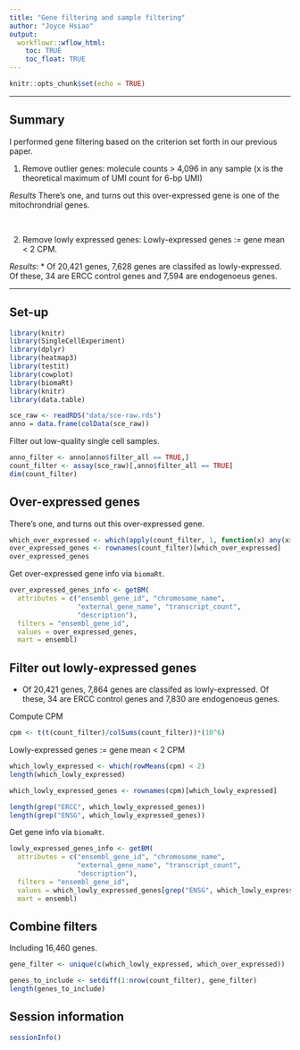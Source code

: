 ```yaml
---
title: "Gene filtering and sample filtering"
author: "Joyce Hsiao"
output: 
  workflowr::wflow_html:
    toc: TRUE
    toc_float: TRUE
---
```





```r
knitr::opts_chunk$set(echo = TRUE)
```

---

## Summary

I performed gene filtering based on the criterion set forth in our previous paper. 

1. Remove outlier genes: molecule counts > 4,096 in any sample (x is the theoretical maximum of UMI count for 6-bp UMI)

*Results* There's one, and turns out this over-expressed gene is one of the mitochrondrial genes.

$~$

2. Remove lowly expressed genes: Lowly-expressed genes := gene mean < 2 CPM.

*Results*: * Of 20,421 genes, 7,628 genes are classifed as lowly-expressed. Of these, 34 are ERCC control genes and 7,594 are endogenoeus genes. 


---

## Set-up


```r
library(knitr)
library(SingleCellExperiment)
library(dplyr)
library(heatmap3)
library(testit)
library(cowplot)
library(biomaRt)
library(knitr)
library(data.table)

sce_raw <- readRDS("data/sce-raw.rds")
anno = data.frame(colData(sce_raw))
```

Filter out low-quality single cell samples.

```r
anno_filter <- anno[anno$filter_all == TRUE,]
count_filter <- assay(sce_raw)[,anno$filter_all == TRUE]
dim(count_filter)
```


## Over-expressed genes

There's one, and turns out this over-expressed gene.

```r
which_over_expressed <- which(apply(count_filter, 1, function(x) any(x>(4^6)) ))
over_expressed_genes <- rownames(count_filter)[which_over_expressed]
over_expressed_genes
```

Get over-expressed gene info via `biomaRt`.

```r
over_expressed_genes_info <- getBM(
  attributes = c("ensembl_gene_id", "chromosome_name",
                 "external_gene_name", "transcript_count",
                 "description"),
  filters = "ensembl_gene_id",
  values = over_expressed_genes,
  mart = ensembl)
```


## Filter out lowly-expressed genes

* Of 20,421 genes, 7,864 genes are classifed as lowly-expressed. Of these, 34 are ERCC control genes and 7,830 are endogenoeus genes. 

Compute CPM

```r
cpm <- t(t(count_filter)/colSums(count_filter))*(10^6)
```

Lowly-expressed genes := gene mean < 2 CPM

```r
which_lowly_expressed <- which(rowMeans(cpm) < 2)
length(which_lowly_expressed)

which_lowly_expressed_genes <- rownames(cpm)[which_lowly_expressed]

length(grep("ERCC", which_lowly_expressed_genes))
length(grep("ENSG", which_lowly_expressed_genes))
```

Get gene info via `biomaRt`.

```r
lowly_expressed_genes_info <- getBM(
  attributes = c("ensembl_gene_id", "chromosome_name",
                 "external_gene_name", "transcript_count",
                 "description"),
  filters = "ensembl_gene_id",
  values = which_lowly_expressed_genes[grep("ENSG", which_lowly_expressed_genes)],
  mart = ensembl)
```


## Combine filters

Including 16,460 genes.

```r
gene_filter <- unique(c(which_lowly_expressed, which_over_expressed))

genes_to_include <- setdiff(1:nrow(count_filter), gene_filter)
length(genes_to_include)
```


## Session information

```r
sessionInfo()
```

